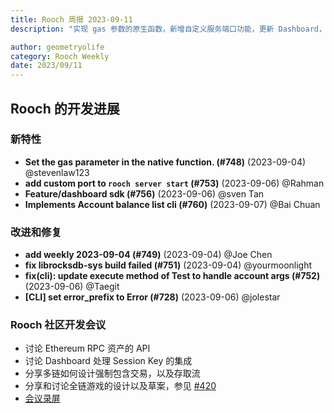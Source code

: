 ```yaml
---
title: Rooch 周报 2023-09-11
description: "实现 gas 参数的原生函数，新增自定义服务端口功能，更新 Dashboard，实现账户资产列表的 CLI，修补小问题"

author: geometryolife
category: Rooch Weekly
date: 2023/09/11
---
```



<PostHeader />

## Rooch 的开发进展

### 新特性

- **Set the gas parameter in the native function. (#748)** (2023-09-04) @stevenlaw123
- **add custom port to `rooch server start` (#753)** (2023-09-06) @Rahman
- **Feature/dashboard sdk (#756)** (2023-09-06) @sven Tan
- **Implements Account balance list cli (#760)** (2023-09-07) @Bai Chuan

### 改进和修复

- **add weekly 2023-09-04 (#749)** (2023-09-04) @Joe Chen
- **fix librocksdb-sys build failed (#751)** (2023-09-04) @yourmoonlight
- **fix(cli): update execute method of Test to handle account args (#752)** (2023-09-06) @Taegit
- **[CLI] set error_prefix to Error (#728)** (2023-09-06) @jolestar

### Rooch 社区开发会议

- 讨论 Ethereum RPC 资产的 API
- 讨论 Dashboard 处理 Session Key 的集成
- 分享多链如何设计强制包含交易，以及存取流
- 分享和讨论全链游戏的设计以及草案，参见 [#420](https://github.com/rooch-network/rooch/issues/420)
- [会议录屏](https://drive.google.com/file/d/1gdrzePnicdlwA7vrt3qZmKT--vlBtbuG/view?usp=sharing)
